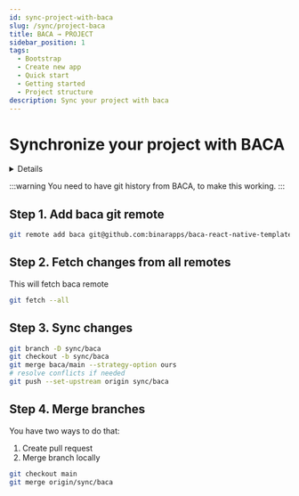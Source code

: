 ```yaml
---
id: sync-project-with-baca
slug: /sync/project-baca
title: BACA → PROJECT
sidebar_position: 1
tags:
  - Bootstrap
  - Create new app
  - Quick start
  - Getting started
  - Project structure
description: Sync your project with baca
---
```



# Synchronize your project with BACA

<Details title="Quick steps (do it when you've already done it before)">
    1. Sync changes from BACA
    ```bash
    git fetch --all
    git branch -D sync/baca
    git checkout -b sync/baca
    git merge baca/main --strategy-option ours
    git push --set-upstream origin sync/baca --force
    ```

    2. Merge branches

    ```bash
    git checkout main
    git merge origin/sync/baca
    ```

</Details>

:::warning
You need to have git history from BACA, to make this working.
:::

## Step 1. Add baca git remote

```bash
git remote add baca git@github.com:binarapps/baca-react-native-template.git
```

## Step 2. Fetch changes from all remotes

This will fetch baca remote

```bash
git fetch --all
```

## Step 3. Sync changes

```bash
git branch -D sync/baca
git checkout -b sync/baca
git merge baca/main --strategy-option ours
# resolve conflicts if needed
git push --set-upstream origin sync/baca
```

## Step 4. Merge branches

You have two ways to do that:

1. Create pull request
2. Merge branch locally

```bash
git checkout main
git merge origin/sync/baca
```
